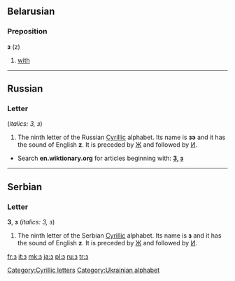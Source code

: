 {{also|э|є|З|3}}
==Belarusian==

===Preposition===
'''з''' (z)

# [[with]]

----

==Russian==

===Letter===
{{infl|ru|letter|lower case||upper case|З}} (''italics: З, з'')

# The ninth letter of the Russian [[Cyrillic]] alphabet. Its name is '''зэ''' {{IPAchar|(zɛ)}} and it has the sound of English '''z'''. It is preceded by [[ж|Ж]] and followed by [[и|И]].

* Search '''en.wiktionary.org''' for articles beginning with: '''[http://en.wiktionary.org/w/index.php?title=Special%3AAllpages&from=%D0%97&namespace=0 З], [http://en.wiktionary.org/w/index.php?title=Special%3AAllpages&from=%D0%B7&namespace=0 з]'''

----

==Serbian==

===Letter===
'''З''', '''з''' (''italics: З, з'')

# The ninth letter of the Serbian [[Cyrillic]] alphabet. Its name is '''з''' {{IPAchar|(zɛ)}} and it has the sound of English '''z'''. It is preceded by [[ж|Ж]] and followed by [[и|И]].

[[Category:Cyrillic letters]]
[[Category:Ukrainian alphabet]]

[[fr:з]]
[[it:з]]
[[mk:з]]
[[ja:з]]
[[pl:з]]
[[ru:з]]
[[tr:з]]